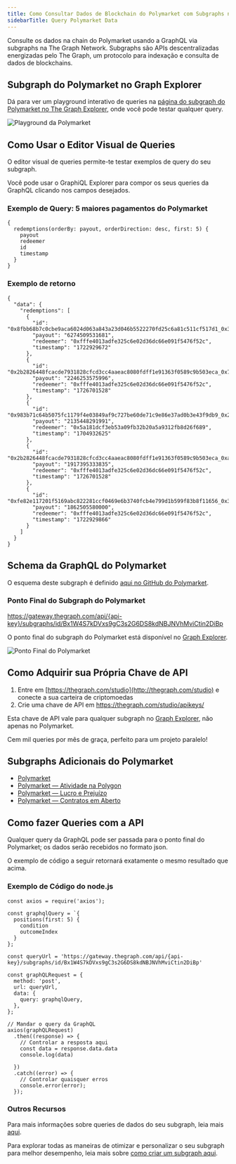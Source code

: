 ```yaml
---
title: Como Consultar Dados de Blockchain do Polymarket com Subgraphs no The Graph
sidebarTitle: Query Polymarket Data
---
```


Consulte os dados na chain do Polymarket usando a GraphQL via subgraphs na The Graph Network. Subgraphs são APIs descentralizadas energizadas pelo The Graph, um protocolo para indexação e consulta de dados de blockchains.

## Subgraph do Polymarket no Graph Explorer

Dá para ver um playground interativo de queries na [página do subgraph do Polymarket no The Graph Explorer](https://thegraph.com/explorer/subgraphs/Bx1W4S7kDVxs9gC3s2G6DS8kdNBJNVhMviCtin2DiBp?view=Query&chain=arbitrum-one), onde você pode testar qualquer query.

![Playground da Polymarket](/img/Polymarket-playground.png)

## Como Usar o Editor Visual de Queries

O editor visual de queries permite-te testar exemplos de query do seu subgraph.

Você pode usar o GraphiQL Explorer para compor os seus queries da GraphQL clicando nos campos desejados.

### Exemplo de Query: 5 maiores pagamentos do Polymarket

```
{
  redemptions(orderBy: payout, orderDirection: desc, first: 5) {
    payout
    redeemer
    id
    timestamp
  }
}
```

### Exemplo de retorno

```
{
  "data": {
    "redemptions": [
      {
        "id": "0x8fbb68b7c0cbe9aca6024d063a843a23d046b5522270fd25c6a81c511cf517d1_0x3b",
        "payout": "6274509531681",
        "redeemer": "0xfffe4013adfe325c6e02d36dc66e091f5476f52c",
        "timestamp": "1722929672"
      },
      {
        "id": "0x2b2826448fcacde7931828cfcd3cc4aaeac8080fdff1e91363f0589c9b503eca_0x7",
        "payout": "2246253575996",
        "redeemer": "0xfffe4013adfe325c6e02d36dc66e091f5476f52c",
        "timestamp": "1726701528"
      },
      {
        "id": "0x983b71c64b5075fc1179f4e03849af9c727be60de71c9e86e37ad0b3e43f9db9_0x26",
        "payout": "2135448291991",
        "redeemer": "0x5a181dcf3eb53a09fb32b20a5a9312fb8d26f689",
        "timestamp": "1704932625"
      },
      {
        "id": "0x2b2826448fcacde7931828cfcd3cc4aaeac8080fdff1e91363f0589c9b503eca_0xa",
        "payout": "1917395333835",
        "redeemer": "0xfffe4013adfe325c6e02d36dc66e091f5476f52c",
        "timestamp": "1726701528"
      },
      {
        "id": "0xfe82e117201f5169abc822281ccf0469e6b3740fcb4e799d1b599f83b8f11656_0x30",
        "payout": "1862505580000",
        "redeemer": "0xfffe4013adfe325c6e02d36dc66e091f5476f52c",
        "timestamp": "1722929866"
      }
    ]
  }
}
```

## Schema da GraphQL do Polymarket

O esquema deste subgraph é definido [aqui no GitHub do Polymarket](https://github.com/Polymarket/polymarket-subgraph/blob/main/polymarket-subgraph/schema.graphql).

### Ponto Final do Subgraph do Polymarket

https://gateway.thegraph.com/api/{api-key}/subgraphs/id/Bx1W4S7kDVxs9gC3s2G6DS8kdNBJNVhMviCtin2DiBp

O ponto final do subgraph do Polymarket está disponível no [Graph Explorer](https://thegraph.com/explorer).

![Ponto Final do Polymarket](/img/Polymarket-endpoint.png)

## Como Adquirir sua Própria Chave de API

1. Entre em [https://thegraph.com/studio](http://thegraph.com/studio) e conecte a sua carteira de criptomoedas
2. Crie uma chave de API em https://thegraph.com/studio/apikeys/

Esta chave de API vale para qualquer subgraph no [Graph Explorer](https://thegraph.com/explorer), não apenas no Polymarket.

Cem mil queries por mês de graça, perfeito para um projeto paralelo!

## Subgraphs Adicionais do Polymarket

- [Polymarket](https://thegraph.com/explorer/subgraphs/81Dm16JjuFSrqz813HysXoUPvzTwE7fsfPk2RTf66nyC?view=Query&chain=arbitrum-one)
- [Polymarket — Atividade na Polygon](https://thegraph.com/explorer/subgraphs/Bx1W4S7kDVxs9gC3s2G6DS8kdNBJNVhMviCtin2DiBp?view=Query&chain=arbitrum-one)
- [Polymarket — Lucro e Prejuízo](https://thegraph.com/explorer/subgraphs/6c58N5U4MtQE2Y8njfVrrAfRykzfqajMGeTMEvMmskVz?view=Query&chain=arbitrum-one)
- [Polymarket — Contratos em Aberto](https://thegraph.com/explorer/subgraphs/ELaW6RtkbmYNmMMU6hEPsghG9Ko3EXSmiRkH855M4qfF?view=Query&chain=arbitrum-one)

## Como fazer Queries com a API

Qualquer query da GraphQL pode ser passada para o ponto final do Polymarket; os dados serão recebidos no formato json.

O exemplo de código a seguir retornará exatamente o mesmo resultado que acima.

### Exemplo de Código do node.js

```
const axios = require('axios');

const graphqlQuery = `{
  positions(first: 5) {
    condition
    outcomeIndex
  }
};

const queryUrl = 'https://gateway.thegraph.com/api/{api-key}/subgraphs/id/Bx1W4S7kDVxs9gC3s2G6DS8kdNBJNVhMviCtin2DiBp'

const graphQLRequest = {
  method: 'post',
  url: queryUrl,
  data: {
    query: graphqlQuery,
  },
};

// Mandar o query da GraphQL
axios(graphQLRequest)
  .then((response) => {
    // Controlar a resposta aqui
    const data = response.data.data
    console.log(data)

  })
  .catch((error) => {
    // Controlar quaisquer erros
    console.error(error);
  });
```

### Outros Recursos

Para mais informações sobre queries de dados do seu subgraph, leia mais [aqui](/subgraphs/querying/introduction/).

Para explorar todas as maneiras de otimizar e personalizar o seu subgraph para melhor desempenho, leia mais sobre [como criar um subgraph aqui](/developing/creating-a-subgraph/).
